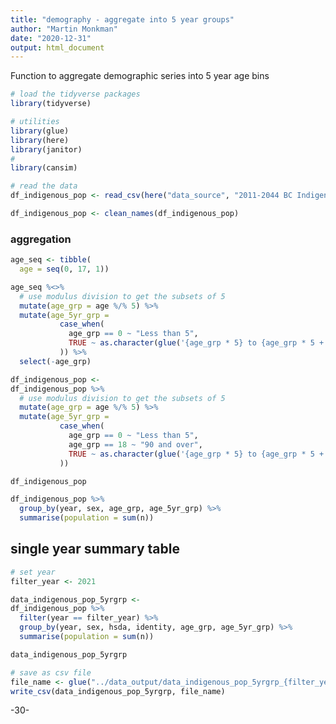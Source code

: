```yaml
---
title: "demography - aggregate into 5 year groups"
author: "Martin Monkman"
date: "2020-12-31"
output: html_document
---
```

<!--
Copyright 2020 Province of British Columbia

Licensed under the Apache License, Version 2.0 (the "License");
you may not use this file except in compliance with the License.
You may obtain a copy of the License at

http://www.apache.org/licenses/LICENSE-2.0

Unless required by applicable law or agreed to in writing, software distributed under the License is distributed on an "AS IS" BASIS,
WITHOUT WARRANTIES OR CONDITIONS OF ANY KIND, either express or implied.
See the License for the specific language governing permissions and limitations under the License.
-->


Function to aggregate demographic series into 5 year age bins

```r

# load the tidyverse packages
library(tidyverse)

# utilities
library(glue)
library(here)
library(janitor)
#
library(cansim)


```


```r

# read the data
df_indigenous_pop <- read_csv(here("data_source", "2011-2044 BC Indigenous Population Estimates and Projections 2019-05-06.csv"))

df_indigenous_pop <- clean_names(df_indigenous_pop)

```

### aggregation



```r

age_seq <- tibble(
  age = seq(0, 17, 1))

age_seq %<>% 
  # use modulus division to get the subsets of 5
  mutate(age_grp = age %/% 5) %>% 
  mutate(age_5yr_grp =
           case_when(
             age_grp == 0 ~ "Less than 5",
             TRUE ~ as.character(glue('{age_grp * 5} to {age_grp * 5 + 4}')) 
           )) %>% 
  select(-age_grp)


```


```r

df_indigenous_pop <-
df_indigenous_pop %>% 
  # use modulus division to get the subsets of 5
  mutate(age_grp = age %/% 5) %>% 
  mutate(age_5yr_grp =
           case_when(
             age_grp == 0 ~ "Less than 5",
             age_grp == 18 ~ "90 and over",
             TRUE ~ as.character(glue('{age_grp * 5} to {age_grp * 5 + 4}')) 
           )) 

df_indigenous_pop  

```

```r

df_indigenous_pop %>% 
  group_by(year, sex, age_grp, age_5yr_grp) %>% 
  summarise(population = sum(n))

```

## single year summary table

```r
# set year
filter_year <- 2021

data_indigenous_pop_5yrgrp <-
df_indigenous_pop %>% 
  filter(year == filter_year) %>% 
  group_by(year, sex, hsda, identity, age_grp, age_5yr_grp) %>% 
  summarise(population = sum(n))

data_indigenous_pop_5yrgrp

# save as csv file
file_name <- glue("../data_output/data_indigenous_pop_5yrgrp_{filter_year}.csv")
write_csv(data_indigenous_pop_5yrgrp, file_name)

```


-30-